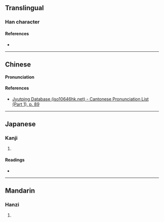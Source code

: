 {{character info/new}}
==Translingual==

===Han character===
{{Han char|rn=32|rad=土|as=17|sn=20|four=42172|canj=GSJT|ids=⿰土聯}}

====References====
* {{Han ref|kx=0242.160|dkj=05607|dj=0482.120|hdz=10501.040|uh=58E3|ud=22755|bh=F442|bd=62530}}

----

==Chinese==
====Pronunciation====
{{zh-pron
|m=lín 
|c=leon4
}}


====References====
* [http://www.iso10646hk.net/jp/document/download.jsp Jyutping Database (iso10646hk.net) - Cantonese Pronunciation List (Part 1), p. 89]

----

==Japanese==

===Kanji===
{{ja-kanji|grade=|rs=土17}}

# {{defn|lang=ja|sort=土17}}

====Readings====
* {{ja-readings|on=[[りん]] (rin)|kun=[[おか]] (oka)}}

----

==Mandarin==

===Hanzi===
{{cmn-hanzi|pin=[[lín]] ([[lin2]])|wg=lin<sup>2</sup>}}

# {{defn|lang=cmn|sort=土17}}